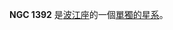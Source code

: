 {{NGCInfoBox|NGCID=NGC 1392|發現者=路易斯·斯威夫特|發現日期=1887年2月13日|其他編號=|曆元=J2000.0|赤經=3時37分30.3秒
|赤緯=-37°8'5"|星座=波江座|星體=單獨的星系|星等=|表面亮度=|藍等=}}

'''NGC 1392''' 是[[波江座|波江座]]的一個[[單獨的星系|單獨的星系]]。

{{NGCReference|1392}}
{{Catalogs|NGC=1392}}